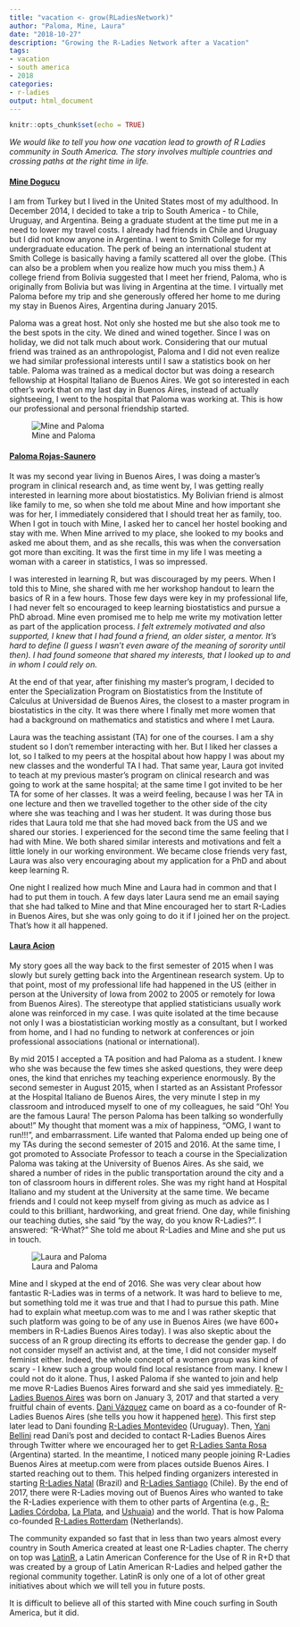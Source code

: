 ```yaml
---
title: "vacation <- grow(RLadiesNetwork)"
author: "Paloma, Mine, Laura"
date: "2018-10-27"
description: "Growing the R-Ladies Network after a Vacation"
tags: 
- vacation
- south america
- 2018
categories:
- r-ladies
output: html_document
---
```


```r
knitr::opts_chunk$set(echo = TRUE)
```

*We would like to tell you how one vacation lead to growth of R Ladies community in South America. The story involves multiple countries and crossing paths at the right time in life.* 

#### [Mine Dogucu](https://twitter.com/MineDogucu)


I am from Turkey but I lived in the United States most of my adulthood. In December 2014, I decided to take a trip to South America - to Chile, Uruguay, and Argentina. Being a graduate student at the time put me in a need to lower my travel costs. I already had friends in Chile and Uruguay but I did not know anyone in Argentina. I went to Smith College for my undergraduate education. The perk of being an international student at Smith College is basically having a family scattered all over the globe. (This can also be a problem when you realize how much you miss them.)  A college friend from Bolivia suggested that I meet her friend, Paloma, who is originally from Bolivia but was living in Argentina at the time. I virtually met Paloma before my trip and she generously offered her home to me during my stay in Buenos Aires, Argentina during January 2015. 

Paloma was a great host. Not only she hosted me but she also took me to the best spots in the city. We dined and wined together. Since I was on holiday, we did not talk much about work. Considering that our mutual friend was trained as an anthropologist, Paloma and I did not even realize we had similar professional interests until I saw a statistics book on her table. Paloma was trained as a medical doctor but was doing a research fellowship at Hospital Italiano de Buenos Aires. We got so interested in each other’s work that on my last day in Buenos Aires, instead of actually sightseeing, I went to the hospital that Paloma was working at. This is how our professional and personal friendship started. 

![Mine and Paloma](../../image/mine_paloma.jpg)

#### [Paloma Rojas-Saunero](https://twitter.com/palolili23)


It was my second year living in Buenos Aires, I was doing a master’s program in clinical research and, as time went by, I was getting really interested in learning more about biostatistics. My Bolivian friend is almost like family to me, so when she told me about Mine and how important she was for her, I immediately considered that I should treat her as family, too. When I got in touch with Mine, I asked her to cancel her hostel booking and stay with me. When Mine arrived to my place, she looked to my books and asked me about them, and as she recalls, this was when the conversation got more than exciting. It was the first time in my life I was meeting a woman with a career in statistics, I was so impressed. 

I was interested in learning R, but was discouraged by my peers. When I told this to Mine, she shared with me her workshop handout to learn the basics of R in a few hours. Those few days were key in my professional life, I had never felt so encouraged to keep learning biostatistics and pursue a PhD abroad. Mine even promised me to help me write my motivation letter as part of the application process. *I felt extremely motivated and also supported, I knew that I had found a friend, an older sister, a mentor. It’s hard to define (I guess I wasn’t even aware of the meaning of sorority until then). I had found someone that shared my interests, that I looked up to and in whom I could rely on.* 

At the end of that year, after finishing my master’s program, I decided to enter the Specialization Program on Biostatistics from the Institute of Calculus at Universidad de Buenos Aires, the closest to a master program in biostatistics in the city. It was there where I finally met more women that had a background on mathematics and statistics and where I met Laura.

Laura was the teaching assistant (TA)  for one of the courses. I am a shy student so I don’t remember interacting with her. But I liked her classes a lot, so I talked to my peers at the hospital about how happy I was about my new classes and the wonderful TA I had. That same year, Laura got invited to teach at my previous master’s program on clinical research and was going to work at the same hospital; at the same time I got invited to be her TA for some of her classes. It was a weird feeling, because I was her TA in one lecture and then we travelled together to the other side of the city where she was teaching and I was her student. It was during those bus rides that Laura told me that she had moved back from the US and we shared our stories. I experienced for the second time the same feeling that I had with Mine. We both shared similar interests and motivations and felt a little lonely in our working environment. We became close friends very fast, Laura was also very encouraging about my application for a PhD and about keep learning R.

One night I realized how much Mine and Laura had in common and that I had to put them in touch. A few days later Laura send me an email saying that she had talked to Mine and that Mine encouraged her to start R-Ladies in Buenos Aires, but she was only going to do it if I joined her on the project. That’s how it all happened.

#### [Laura Acion](https://twitter.com/_lacion_)


My story goes all the way back to the first semester of 2015 when I was slowly but surely getting back into the Argentinean research system. Up to that point, most of my professional life had happened in the US (either in person at the University of Iowa from 2002 to 2005 or remotely for Iowa from Buenos Aires). The stereotype that applied statisticians usually work alone was reinforced in my case. I was quite isolated at the time because not only I was a biostatistician working mostly as a consultant, but I worked from home, and I had no funding to network at conferences or join professional associations (national or international).  

By mid 2015 I accepted a TA position and had Paloma as a student. I knew who she was because the few times she asked questions, they were deep ones, the kind that enriches my teaching experience enormously. By the second semester in August 2015, when I started as an Assistant Professor at the Hospital Italiano de Buenos Aires, the very minute I step in my classroom and introduced myself to one of my colleagues, he said “Oh! You are the famous Laura! The person Paloma has been talking so wonderfully about!” My thought that moment was a mix of happiness, “OMG, I want to run!!!”, and embarrassment. Life wanted that Paloma ended up being one of my TAs during the second semester of 2015 and 2016. At the same time, I got promoted to Associate Professor to teach a course in the Specialization Paloma was taking at the University of Buenos Aires. As she said, we shared a number of rides in the public transportation around the city and a ton of classroom hours in different roles. She was my right hand at Hospital Italiano and my student at the University at the same time. We became friends and I could not keep myself from giving as much as advice as I could to this brilliant, hardworking, and great friend. One day, while finishing our teaching duties, she said “by the way, do you know R-Ladies?”. I answered: “R-What?” She told me about R-Ladies and Mine and she put us in touch.

![Laura and Paloma](../../image/laura_paloma.jpg)

Mine and I skyped at the end of 2016. She was very clear about how fantastic R-Ladies was in terms of a network. It was hard to believe to me, but something told me it was true and that I had to pursue this path. Mine had to explain what meetup.com was to me and I was rather skeptic that such platform was going to be of any use in Buenos Aires (we have 600+ members in R-Ladies Buenos Aires today). I was also skeptic about the success of an R group directing its efforts to decrease the gender gap. I do not consider myself an activist and, at the time, I did not consider myself feminist either. Indeed, the whole concept of a women group was kind of scary - I knew such a group would find local resistance from many. I knew I could not do it alone. Thus, I asked Paloma if she wanted to join and help me move R-Ladies Buenos Aires forward and she said yes immediately. 
[R-Ladies Buenos Aires](https://www.meetup.com/es-ES/rladies-buenos-aires/) was born on January 3, 2017 and that started a very fruitful chain of events. [Dani Vázquez](https://twitter.com/d4tagirl) came on board as a co-founder of R-Ladies Buenos Aires (she tells you how it happened [here](https://d4tagirl.com/2017/01/the-r-ladies-way)). This first step later lead to Dani founding [R-Ladies Montevideo](https://www.meetup.com/es-ES/rladies-montevideo/) (Uruguay). Then, [Yani Bellini](https://twitter.com/yabellini) read Dani’s post and decided to contact R-Ladies Buenos Aires through Twitter where we encouraged her to get [R-Ladies Santa Rosa](https://www.meetup.com/es-ES/rladies-santa-rosa/) (Argentina) started. In the meantime, I noticed many people joining R-Ladies Buenos Aires at meetup.com were from places outside Buenos Aires. I started reaching out to them. This helped finding organizers interested in starting  [R-Ladies Natal](https://www.meetup.com/es-ES/rladies-natal/) (Brazil) and [R-Ladies Santiago](https://www.meetup.com/es-ES/rladies-scl/) (Chile). By the end of 2017, there were R-Ladies moving out of Buenos Aires who wanted to take the R-Ladies experience with them to other parts of Argentina (e.g., [R-Ladies Córdoba](https://www.meetup.com/es-ES/rladies-cordoba/), [La Plata](https://www.meetup.com/es-ES/rladies-la-plata/), and [Ushuaia](https://www.meetup.com/es-ES/rladies-ushuaia/)) and the world. That is how Paloma co-founded [R-Ladies Rotterdam](https://www.meetup.com/es-ES/rladies-rotterdam/) (Netherlands). 

The community expanded so fast that in less than two years almost every country in South America created at least one R-Ladies chapter. The cherry on top was [LatinR](http://latin-r.com/en), a Latin American Conference for the Use of R in R+D that was created by a group of Latin American R-Ladies and helped gather the regional community together. LatinR is only one of a lot of other great initiatives about which we will tell you in future posts.

It is difficult to believe all of this started with Mine couch surfing in South America, but it did.  

